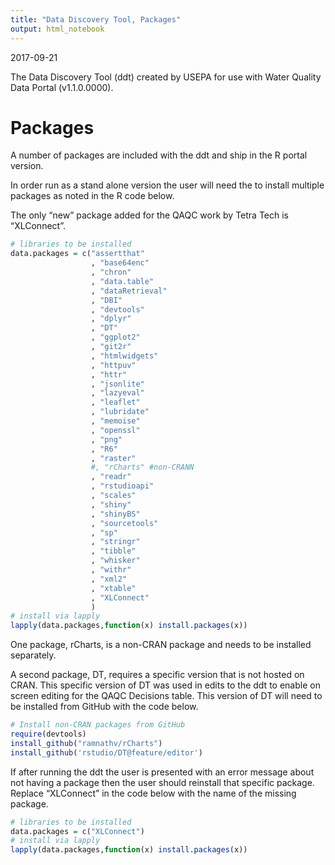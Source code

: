```yaml
---
title: "Data Discovery Tool, Packages"
output: html_notebook
---
```

2017-09-21

The Data Discovery Tool (ddt) created by USEPA for use with Water Quality Data Portal (v1.1.0.0000).

# Packages
A number of packages are included with the ddt and ship in the R portal version.

In order run as a stand alone version the user will need the to install multiple packages as noted in the R code below.

The only "new" package added for the QAQC work by Tetra Tech is "XLConnect".
```r
# libraries to be installed
data.packages = c("assertthat"
                  , "base64enc"
                  , "chron"
                  , "data.table"
                  , "dataRetrieval"
                  , "DBI"
                  , "devtools"
                  , "dplyr"
                  , "DT"
                  , "ggplot2"
                  , "git2r"
                  , "htmlwidgets"
                  , "httpuv"
                  , "httr"
                  , "jsonlite"
                  , "lazyeval"
                  , "leaflet"
                  , "lubridate"
                  , "memoise"
                  , "openssl"
                  , "png"
                  , "R6"
                  , "raster"
                  #, "rCharts" #non-CRANN
                  , "readr"
                  , "rstudioapi"
                  , "scales"
                  , "shiny"
                  , "shinyBS"
                  , "sourcetools"
                  , "sp"
                  , "stringr"
                  , "tibble"
                  , "whisker"
                  , "withr"
                  , "xml2"
                  , "xtable"
                  , "XLConnect"
                  )
# install via lapply
lapply(data.packages,function(x) install.packages(x))
```

One package, rCharts, is a non-CRAN package and needs to be installed separately.

A second package, DT, requires a specific version that is not hosted on CRAN.  This specific version of DT was used in edits to the ddt to enable on screen editing for the QAQC Decisions table.  This version of DT will need to be installed from GitHub with the code below.
```r
# Install non-CRAN packages from GitHub
require(devtools)
install_github("ramnathv/rCharts")
install_github('rstudio/DT@feature/editor')
```

If after running the ddt the user is presented with an error message about not having a package then the user should reinstall that specific package.  Replace "XLConnect" in the code below with the name of the missing package.
```r
# libraries to be installed
data.packages = c("XLConnect")
# install via lapply
lapply(data.packages,function(x) install.packages(x))
```
